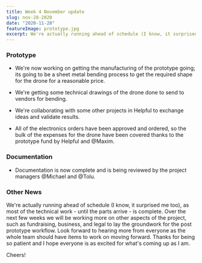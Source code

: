 ```yaml
---
title: Week 4 November update
slug: nov-28-2020
date: "2020-11-28"
featureImage: prototype.jpg
excerpt: We're actually running ahead of schedule (I know, it surprised me too), as most of the technical work - until the parts arrive - is complete. Over the next few weeks we will be working more on other aspects of the project, such as fundraising, business, and legal to lay the groundwork for the post prototype workflow.
---
```


### Prototype

- We're now working on getting the manufacturing of the prototype going; its going to be a sheet metal bending process to get the required shape for the drone for a reasonable price.

- We're getting some technical drawings of the drone done to send to vendors for bending.
- We're collaborating with some other projects in Helpful to exchange ideas and validate results.
- All of the electronics orders have been approved and ordered, so the bulk of the expenses for the drone have been covered thanks to the prototype fund by Helpful and @Maxim.

### Documentation

- Documentation is now complete and is being reviewed by the project managers @Michael and @Tolu.

### Other News

We're actually running ahead of schedule (I know, it surprised me too), as most of the technical work - until the parts arrive - is complete. Over the next few weeks we will be working more on other aspects of the project, such as fundraising, business, and legal to lay the groundwork for the post prototype workflow. Look forward to hearing more from everyone as the whole team should have items to work on moving forward. Thanks for being so patient and I hope everyone is as excited for what's coming up as I am.

Cheers!
